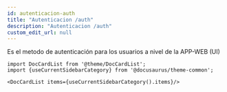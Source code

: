 ```yaml
---
id: autenticacion-auth
title: "Autenticacion /auth"
description: "Autenticacion /auth"
custom_edit_url: null
---
```




Es el metodo de autenticación para los usuarios a nivel de la APP-WEB (UI)



```mdx-code-block
import DocCardList from '@theme/DocCardList';
import {useCurrentSidebarCategory} from '@docusaurus/theme-common';

<DocCardList items={useCurrentSidebarCategory().items}/>
```
      